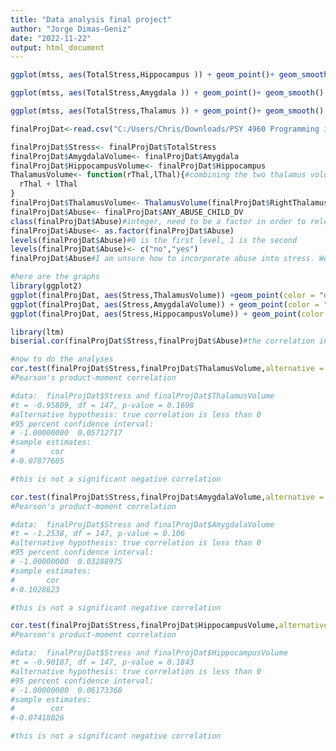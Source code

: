 ---
title: "Data analysis final project"
author: "Jorge Dimas-Geniz"
date: "2022-11-22"
output: html_document
---
```{r}
ggplot(mtss, aes(TotalStress,Hippocampus )) + geom_point()+ geom_smooth()

```

```{r}
ggplot(mtss, aes(TotalStress,Amygdala )) + geom_point()+ geom_smooth()

```

```{r}
ggplot(mtss, aes(TotalStress,Thalamus )) + geom_point()+ geom_smooth()

```
```{r}
finalProjDat<-read.csv("C:/Users/Chris/Downloads/PSY 4960 Programming in R/Final Project/mtss.csv")
```
```{r}
finalProjDat$Stress<- finalProjDat$TotalStress
finalProjDat$AmygdalaVolume<- finalProjDat$Amygdala
finalProjDat$HippocampusVolume<- finalProjDat$Hippocampus
ThalamusVolume<- function(rThal,lThal){#combining the two thalamus volumes to make a total volume
  rThal + lThal
}
finalProjDat$ThalamusVolume<- ThalamusVolume(finalProjDat$RightThalamusProper,finalProjDat$LeftThalamusProper)
finalProjDat$Abuse<- finalProjDat$ANY_ABUSE_CHILD_DV
class(finalProjDat$Abuse)#integer, need to be a factor in order to relevel into yes and no
finalProjDat$Abuse<- as.factor(finalProjDat$Abuse)
levels(finalProjDat$Abuse)#0 is the first level, 1 is the second
levels(finalProjDat$Abuse)<- c("no","yes")
finalProjDat$Abuse#I am unsure how to incorporate abuse into stress. We know from studies that abuse affects stress levels, but how to quantify that into the current measure of stress is where the problem lies for me. 
```

```{r}
#here are the graphs
library(ggplot2)
ggplot(finalProjDat, aes(Stress,ThalamusVolume)) +geom_point(color = "darkorange") + geom_smooth(method = "lm", color = "darkblue", se = FALSE) + theme_bw() + ylab("Thalamus Volume")
ggplot(finalProjDat, aes(Stress,AmygdalaVolume)) + geom_point(color = "blue") + geom_smooth(method = "lm", color = "bisque4", se = FALSE) + theme_bw() + ylab("Amygdala Volume")
ggplot(finalProjDat, aes(Stress,HippocampusVolume)) + geom_point(color = "darkmagenta") + geom_smooth(method = "lm", color = "darkslategray", se = FALSE) + theme_bw + ylab("Hippocamus Volume")
```

```{r}
library(ltm)
biserial.cor(finalProjDat$Stress,finalProjDat$Abuse)#the correlation in this data between stress and abuse is -.533. It may be better off to not include the abuse variable to keep things simple
```

```{r}
#now to do the analyses
cor.test(finalProjDat$Stress,finalProjDat$ThalamusVolume,alternative = "less")
#Pearson's product-moment correlation

#data:  finalProjDat$Stress and finalProjDat$ThalamusVolume
#t = -0.95809, df = 147, p-value = 0.1698
#alternative hypothesis: true correlation is less than 0
#95 percent confidence interval:
# -1.00000000  0.05712717
#sample estimates:
#        cor 
#-0.07877605 

#this is not a significant negative correlation
```
```{r}
cor.test(finalProjDat$Stress,finalProjDat$AmygdalaVolume,alternative = "less")
#Pearson's product-moment correlation

#data:  finalProjDat$Stress and finalProjDat$AmygdalaVolume
#t = -1.2538, df = 147, p-value = 0.106
#alternative hypothesis: true correlation is less than 0
#95 percent confidence interval:
# -1.00000000  0.03288975
#sample estimates:
#       cor 
#-0.1028623 

#this is not a significant negative correlation
```
```{r}
cor.test(finalProjDat$Stress,finalProjDat$HippocampusVolume,alternative = "less")
#Pearson's product-moment correlation

#data:  finalProjDat$Stress and finalProjDat$HippocampusVolume
#t = -0.90187, df = 147, p-value = 0.1843
#alternative hypothesis: true correlation is less than 0
#95 percent confidence interval:
# -1.00000000  0.06173368
#sample estimates:
#        cor 
#-0.07418026 

#this is not a significant negative correlation
```
